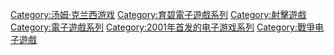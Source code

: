 {{cat main}}

{{DEFAULTSORT:Tom Clancy's Ghost Recon}}
[[Category:汤姆·克兰西游戏|Category:汤姆·克兰西游戏]]
[[Category:育碧電子遊戲系列|Category:育碧電子遊戲系列]]
[[Category:射擊遊戲|Category:射擊遊戲]]
[[Category:電子遊戲系列|Category:電子遊戲系列]]
[[Category:2001年首发的电子游戏系列|Category:2001年首发的电子游戏系列]]
[[Category:戰爭电子遊戲|Category:戰爭电子遊戲]]